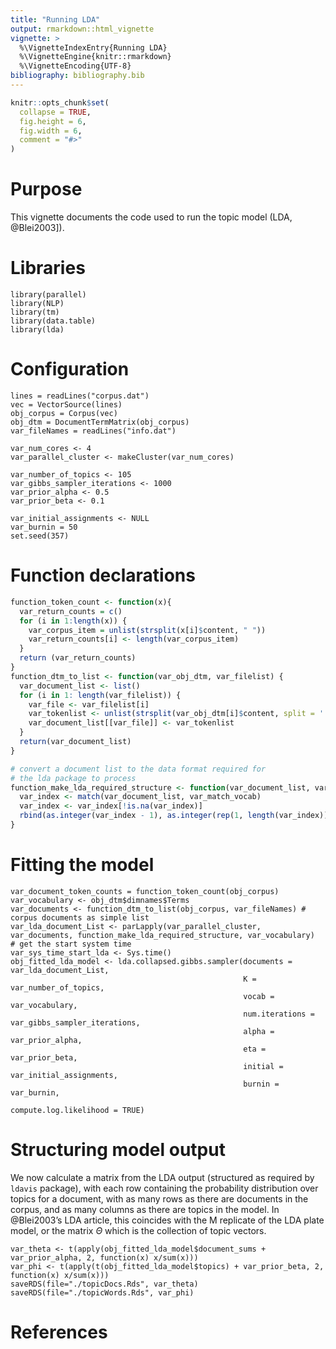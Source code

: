```yaml
---
title: "Running LDA"
output: rmarkdown::html_vignette
vignette: >
  %\VignetteIndexEntry{Running LDA}
  %\VignetteEngine{knitr::rmarkdown}
  %\VignetteEncoding{UTF-8}
bibliography: bibliography.bib
---
```



```r
knitr::opts_chunk$set(
  collapse = TRUE,
  fig.height = 6,
  fig.width = 6, 
  comment = "#>"
)
```

# Purpose

This vignette documents the code used to run the topic model (LDA, @Blei2003]).

# Libraries

```
library(parallel)
library(NLP)
library(tm)
library(data.table)
library(lda)
```

# Configuration

```
lines = readLines("corpus.dat")
vec = VectorSource(lines)
obj_corpus = Corpus(vec)
obj_dtm = DocumentTermMatrix(obj_corpus)
var_fileNames = readLines("info.dat")

var_num_cores <- 4
var_parallel_cluster <- makeCluster(var_num_cores)

var_number_of_topics <- 105 
var_gibbs_sampler_iterations <- 1000 
var_prior_alpha <- 0.5
var_prior_beta <- 0.1

var_initial_assignments <- NULL
var_burnin = 50
set.seed(357)
```
# Function declarations 

```r
function_token_count <- function(x){
  var_return_counts = c()
  for (i in 1:length(x)) {
    var_corpus_item = unlist(strsplit(x[i]$content, " "))
    var_return_counts[i] <- length(var_corpus_item)
  }
  return (var_return_counts)
}
function_dtm_to_list <- function(var_obj_dtm, var_filelist) {
  var_document_list <- list()
  for (i in 1: length(var_filelist)) {
    var_file <- var_filelist[i]
    var_tokenlist <- unlist(strsplit(var_obj_dtm[i]$content, split = ' '))
    var_document_list[[var_file]] <- var_tokenlist
  }
  return(var_document_list)
}

# convert a document list to the data format required for
# the lda package to process
function_make_lda_required_structure <- function(var_document_list, var_match_vocab) {
  var_index <- match(var_document_list, var_match_vocab)
  var_index <- var_index[!is.na(var_index)]
  rbind(as.integer(var_index - 1), as.integer(rep(1, length(var_index))))
}
```


# Fitting the model

```
var_document_token_counts = function_token_count(obj_corpus)
var_vocabulary <- obj_dtm$dimnames$Terms
var_documents <- function_dtm_to_list(obj_corpus, var_fileNames) # corpus documents as simple list
var_lda_document_List <- parLapply(var_parallel_cluster, var_documents, function_make_lda_required_structure, var_vocabulary) 
# get the start system time
var_sys_time_start_lda <- Sys.time()
obj_fitted_lda_model <- lda.collapsed.gibbs.sampler(documents = var_lda_document_List,
                                                    K = var_number_of_topics, 
                                                    vocab = var_vocabulary, 
                                                    num.iterations = var_gibbs_sampler_iterations, 
                                                    alpha = var_prior_alpha, 
                                                    eta = var_prior_beta, 
                                                    initial = var_initial_assignments, 
                                                    burnin = var_burnin,
                                                    compute.log.likelihood = TRUE)
```


# Structuring model output

We now calculate a matrix from the LDA output (structured as required by `ldavis` package), with each row containing the probability distribution over topics for a document, with as many rows as there are documents in the corpus, and as many columns as there are topics in the model. 
In @Blei2003's LDA article, this coincides with the M replicate of the LDA plate model, or the matrix $\Theta$ which is the collection of topic vectors.

```
var_theta <- t(apply(obj_fitted_lda_model$document_sums + var_prior_alpha, 2, function(x) x/sum(x)))
var_phi <- t(apply(t(obj_fitted_lda_model$topics) + var_prior_beta, 2, function(x) x/sum(x)))
saveRDS(file="./topicDocs.Rds", var_theta)
saveRDS(file="./topicWords.Rds", var_phi)
```

# References